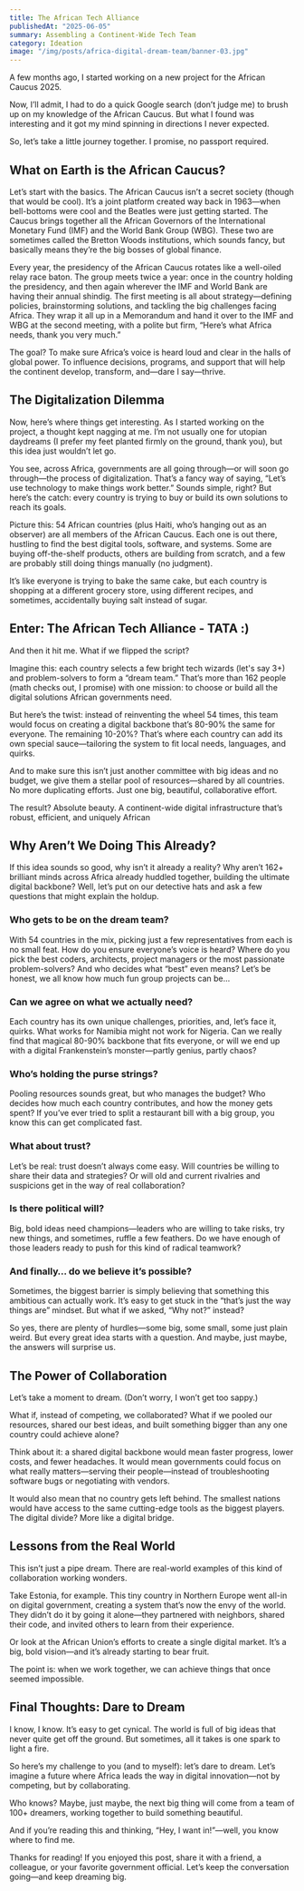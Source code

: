```yaml
---
title: The African Tech Alliance
publishedAt: "2025-06-05"
summary: Assembling a Continent-Wide Tech Team
category: Ideation
image: "/img/posts/africa-digital-dream-team/banner-03.jpg"
---
```


A few months ago, I started working on a new project for the African Caucus 2025.

Now, I’ll admit, I had to do a quick Google search (don’t judge me) to brush up on my knowledge of the African Caucus. But what I found was interesting and it got my mind spinning in directions I never expected.

So, let’s take a little journey together. I promise, no passport required.

## What on Earth is the African Caucus?

Let’s start with the basics. The African Caucus isn’t a secret society (though that would be cool). It’s a joint platform created way back in 1963—when bell-bottoms were cool and the Beatles were just getting started. The Caucus brings together all the African Governors of the International Monetary Fund (IMF) and the World Bank Group (WBG). These two are sometimes called the Bretton Woods institutions, which sounds fancy, but basically means they’re the big bosses of global finance.

Every year, the presidency of the African Caucus rotates like a well-oiled relay race baton. The group meets twice a year: once in the country holding the presidency, and then again wherever the IMF and World Bank are having their annual shindig. The first meeting is all about strategy—defining policies, brainstorming solutions, and tackling the big challenges facing Africa. They wrap it all up in a Memorandum and hand it over to the IMF and WBG at the second meeting, with a polite but firm, “Here’s what Africa needs, thank you very much.”

The goal? To make sure Africa’s voice is heard loud and clear in the halls of global power. To influence decisions, programs, and support that will help the continent develop, transform, and—dare I say—thrive.

## The Digitalization Dilemma

Now, here’s where things get interesting. As I started working on the project, a thought kept nagging at me. I’m not usually one for utopian daydreams (I prefer my feet planted firmly on the ground, thank you), but this idea just wouldn’t let go.

You see, across Africa, governments are all going through—or will soon go through—the process of digitalization. That’s a fancy way of saying, “Let’s use technology to make things work better.” Sounds simple, right? But here’s the catch: every country is trying to buy or build its own solutions to reach its goals.

Picture this: 54 African countries (plus Haiti, who’s hanging out as an observer) are all members of the African Caucus. Each one is out there, hustling to find the best digital tools, software, and systems. Some are buying off-the-shelf products, others are building from scratch, and a few are probably still doing things manually (no judgment).

It’s like everyone is trying to bake the same cake, but each country is shopping at a different grocery store, using different recipes, and sometimes, accidentally buying salt instead of sugar.

## Enter: The African Tech Alliance - TATA :)

And then it hit me. What if we flipped the script?

Imagine this: each country selects a few bright tech wizards (let's say 3+) and problem-solvers to form a “dream team.” That’s more than 162 people (math checks out, I promise) with one mission: to choose or build all the digital solutions African governments need.

But here’s the twist: instead of reinventing the wheel 54 times, this team would focus on creating a digital backbone that’s 80-90% the same for everyone. The remaining 10-20%? That’s where each country can add its own special sauce—tailoring the system to fit local needs, languages, and quirks.

And to make sure this isn’t just another committee with big ideas and no budget, we give them a stellar pool of resources—shared by all countries. No more duplicating efforts. Just one big, beautiful, collaborative effort.

The result? Absolute beauty. A continent-wide digital infrastructure that’s robust, efficient, and uniquely African

## Why Aren’t We Doing This Already?

If this idea sounds so good, why isn’t it already a reality? Why aren’t 162+ brilliant minds across Africa already huddled together, building the ultimate digital backbone? Well, let’s put on our detective hats and ask a few questions that might explain the holdup.

### Who gets to be on the dream team?

With 54 countries in the mix, picking just a few representatives from each is no small feat. How do you ensure everyone’s voice is heard? Where do you pick the best coders, architects, project managers or the most passionate problem-solvers? And who decides what “best” even means? Let’s be honest, we all know how much fun group projects can be…

### Can we agree on what we actually need?

Each country has its own unique challenges, priorities, and, let’s face it, quirks. What works for Namibia might not work for Nigeria. Can we really find that magical 80-90% backbone that fits everyone, or will we end up with a digital Frankenstein’s monster—partly genius, partly chaos?

### Who’s holding the purse strings?

Pooling resources sounds great, but who manages the budget? Who decides how much each country contributes, and how the money gets spent? If you’ve ever tried to split a restaurant bill with a big group, you know this can get complicated fast.

### What about trust?

Let’s be real: trust doesn’t always come easy. Will countries be willing to share their data and strategies? Or will old and current rivalries and suspicions get in the way of real collaboration?

### Is there political will?

Big, bold ideas need champions—leaders who are willing to take risks, try new things, and sometimes, ruffle a few feathers. Do we have enough of those leaders ready to push for this kind of radical teamwork?

### And finally… do we believe it’s possible?

Sometimes, the biggest barrier is simply believing that something this ambitious can actually work. It’s easy to get stuck in the “that’s just the way things are” mindset. But what if we asked, “Why not?” instead?

So yes, there are plenty of hurdles—some big, some small, some just plain weird. But every great idea starts with a question. And maybe, just maybe, the answers will surprise us.

## The Power of Collaboration

Let’s take a moment to dream. (Don’t worry, I won’t get too sappy.)

What if, instead of competing, we collaborated? What if we pooled our resources, shared our best ideas, and built something bigger than any one country could achieve alone?

Think about it: a shared digital backbone would mean faster progress, lower costs, and fewer headaches. It would mean governments could focus on what really matters—serving their people—instead of troubleshooting software bugs or negotiating with vendors.

It would also mean that no country gets left behind. The smallest nations would have access to the same cutting-edge tools as the biggest players. The digital divide? More like a digital bridge.

## Lessons from the Real World

This isn’t just a pipe dream. There are real-world examples of this kind of collaboration working wonders.

Take Estonia, for example. This tiny country in Northern Europe went all-in on digital government, creating a system that’s now the envy of the world. They didn’t do it by going it alone—they partnered with neighbors, shared their code, and invited others to learn from their experience.

Or look at the African Union’s efforts to create a single digital market. It’s a big, bold vision—and it’s already starting to bear fruit.

The point is: when we work together, we can achieve things that once seemed impossible.

## Final Thoughts: Dare to Dream

I know, I know. It’s easy to get cynical. The world is full of big ideas that never quite get off the ground. But sometimes, all it takes is one spark to light a fire.

So here’s my challenge to you (and to myself): let’s dare to dream. Let’s imagine a future where Africa leads the way in digital innovation—not by competing, but by collaborating.

Who knows? Maybe, just maybe, the next big thing will come from a team of 100+ dreamers, working together to build something beautiful.

And if you’re reading this and thinking, “Hey, I want in!”—well, you know where to find me.

Thanks for reading! If you enjoyed this post, share it with a friend, a colleague, or your favorite government official. Let’s keep the conversation going—and keep dreaming big.
